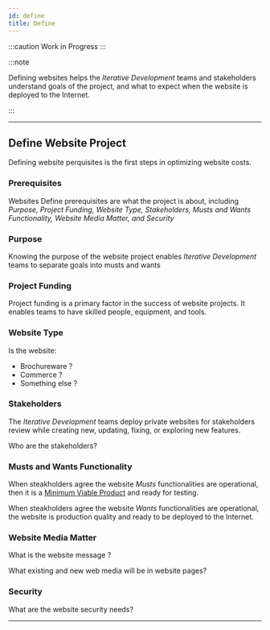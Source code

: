 ```yaml
---
id: define
title: Define
---
```


:::caution Work in Progress
:::

:::note

Defining websites helps the *Iterative Development* teams and stakeholders understand goals of  the  project, and what to expect when the website is deployed to the Internet.

:::

---

## Define Website Project

Defining website perquisites is the first steps in optimizing website costs. 

### Prerequisites

Websites Define prerequisites are what the project is about, including *Purpose, Project Funding, Website Type, Stakeholders, Musts and Wants Functionality, Website Media Matter, and Security*

### Purpose

Knowing the purpose of the website project enables *Iterative Development* teams to  separate goals into musts and wants

### Project Funding 

Project funding is a primary factor in the success of website projects. It enables teams to have skilled people, equipment, and tools.


### Website	Type

Is the website:
- Brochureware ?
- Commerce ?
- Something else ?

### Stakeholders

The *Iterative Development* teams deploy private websites for stakeholders review while creating new, updating, fixing, or exploring new features.

Who are the stakeholders?

### Musts and Wants Functionality

When steakholders agree the website *Musts* functionalities are operational, then it is a [Minimum Viable Product](/docs/overview/#minimum-viable-product) and ready for testing.

When steakholders agree the website *Wants* functionalities are operational, the website is production quality and ready to be deployed to the Internet.

### Website Media Matter

What is the website message ?

What existing and new web media  will be in website pages?
	    
### Security

What are the website security needs?

---